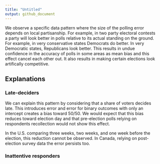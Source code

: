 ```yaml
---
title: "Untitled"
output: github_document
---
```


We observe a specific data pattern where the size of the polling error depends
on local partisanship. For example, in two party electoral contests a party will look better in polls relative to its actual standing on the ground. For example, in very conservative states Democrats do better. In very Democratic states, Republicans look better. This results in undue confidence in the accuracy of polls in some areas as mean bias and this effect cancel each other out. It also results in making certain elections look artifically competitive.

## Explanations

### Late-deciders

We can explain this pattern by considering that a share of voters decides late. This introduces error and error for binary outcomes with only an intercept creates a bias toward 50/50. We would expect that this bias reduces toward election day and that pre-election polls relying on respondents recollection would not show this effect. 

In the U.S. comparing three weeks, two weeks, and one week before the election, this reduction cannot be observed. In Canada, relying on post-election survey data the error persists too.

### Inattentive responders